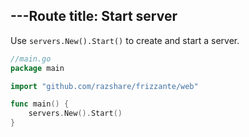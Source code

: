 ---Route
title: Start server
---

Use `servers.New().Start()` to create and start a server.

```go
//main.go
package main

import "github.com/razshare/frizzante/web"

func main() {
    servers.New().Start()
}
```